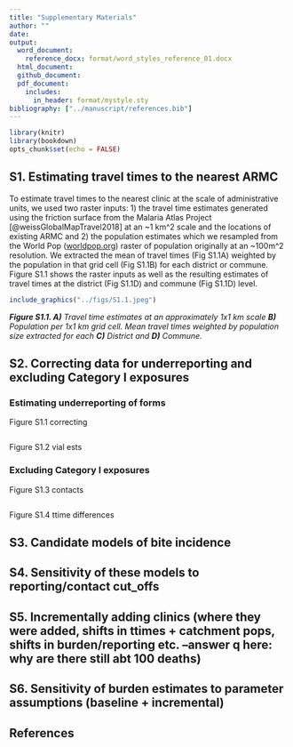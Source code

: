 ```yaml
---
title: "Supplementary Materials"
author: ""
date: 
output:
  word_document:
    reference_docx: format/word_styles_reference_01.docx
  html_document:
  github_document:
  pdf_document:
    includes:
      in_header: format/mystyle.sty
bibliography: ["../manuscript/references.bib"]
---
```


```r
library(knitr)
library(bookdown)
opts_chunk$set(echo = FALSE)
```

## S1. Estimating travel times to the nearest ARMC 
To estimate travel times to the nearest clinic at the scale of administrative units, we used two raster inputs: 1) the travel time estimates generated using the friction surface from the Malaria Atlas Project [@weissGlobalMapTravel2018] at an ~1 km^2 scale and the locations of existing ARMC and 2) the population estimates which we resampled from the World Pop ([worldpop.org](https://www.worldpop.org)) raster of population originally at an ~100m^2 resolution. We extracted the mean of travel times (Fig S1.1A) weighted by the population in that grid cell (Fig S1.1B) for each district or commune. Figure S1.1 shows the raster inputs as well as the resulting estimates of travel times at the district (Fig S1.1D) and commune (Fig S1.1D) level.

```r
include_graphics("../figs/S1.1.jpeg")
```
_**Figure S1.1. A)** Travel time estimates at an approximately 1x1 km scale **B)** Population per 1x1 km grid cell. Mean travel times weighted by population size extracted for each **C)** District and **D)** Commune._

## S2. Correcting data for underreporting and excluding Category I exposures

### Estimating underreporting of forms
Figure S1.1 correcting
```r
```
Figure S1.2 vial ests

### Excluding Category I exposures
Figure S1.3 contacts
```r
```
Figure S1.4 ttime differences

## S3. Candidate models of bite incidence

## S4. Sensitivity of these models to reporting/contact cut_offs

## S5. Incrementally adding clinics (where they were added, shifts in ttimes + catchment pops, shifts in burden/reporting etc. --answer q here: why are there still abt 100 deaths)

## S6. Sensitivity of burden estimates to parameter assumptions (baseline + incremental)

## References
